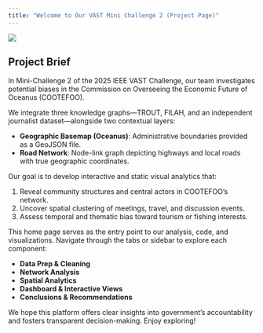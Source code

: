 ```yaml
---
title: "Welcome to Our VAST Mini Challenge 2 (Project Page)"
---
```


![](images/VAST%20MC2.png)

## Project Brief

In Mini-Challenge 2 of the 2025 IEEE VAST Challenge, our team investigates potential biases in the Commission on Overseeing the Economic Future of Oceanus (COOTEFOO).

We integrate three knowledge graphs—TROUT, FILAH, and an independent journalist dataset—alongside two contextual layers:

-   **Geographic Basemap (Oceanus)**: Administrative boundaries provided as a GeoJSON file.
-   **Road Network**: Node-link graph depicting highways and local roads with true geographic coordinates.

Our goal is to develop interactive and static visual analytics that:

1.  Reveal community structures and central actors in COOTEFOO’s network.\
2.  Uncover spatial clustering of meetings, travel, and discussion events.\
3.  Assess temporal and thematic bias toward tourism or fishing interests.

This home page serves as the entry point to our analysis, code, and visualizations. Navigate through the tabs or sidebar to explore each component:

-   **Data Prep & Cleaning**\
-   **Network Analysis**\
-   **Spatial Analytics**\
-   **Dashboard & Interactive Views**\
-   **Conclusions & Recommendations**

We hope this platform offers clear insights into government's accountability and fosters transparent decision-making. Enjoy exploring!
